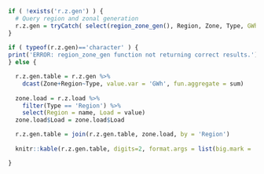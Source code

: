 
```r

if ( !exists('r.z.gen') ) {
  # Query region and zonal generation
  r.z.gen = tryCatch( select(region_zone_gen(), Region, Zone, Type, GWh = value), error = function(cond) { return('ERROR') } )
}
  
if ( typeof(r.z.gen)=='character' ) { 
print('ERROR: region_zone_gen function not returning correct results.')
} else {

  r.z.gen.table = r.z.gen %>%
    dcast(Zone+Region~Type, value.var = 'GWh', fun.aggregate = sum)
  
  zone.load = r.z.load %>%
    filter(Type == 'Region') %>%
    select(Region = name, Load = value)
  zone.load$Load = zone.load$Load

  r.z.gen.table = join(r.z.gen.table, zone.load, by = 'Region')
  
  knitr::kable(r.z.gen.table, digits=2, format.args = list(big.mark = ','))

}
```
